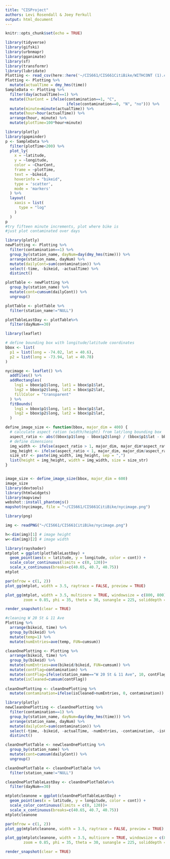 ```yaml
---
title: "CISProject"
authors: Levi Rosendall & Joey Ferkull
output: html_document
---
```


```r
knitr::opts_chunk$set(echo = TRUE)
```

```r
library(tidyverse)
library(gifski)
library(urbnmapr)
library(gganimate)
library(sf)
library(transformr)
library(lubridate)
Plotting <- read_csv(here::here('~/CIS661/CIS661CitiBike/WITHCONT (1).csv'))#read_csv(here::here('~/CIS661/CIS661CitiBike/WITHCONT.csv'))
Plotting <- Plotting %>% 
  mutate(actualTime = dmy_hms(time))
SampleData <- Plotting %>% 
  filter(day(actualTime)==1) %>% 
  mutate(CharCont = ifelse(contamination==1, "C",
                           ifelse(contamination==0, "N", "no"))) %>% 
  mutate(minute=minute(actualTime)) %>% 
  mutate(hour=hour(actualTime)) %>% 
  arrange(hour, minute) %>% 
  mutate(plotTime=100*hour+minute)
```



```r
library(plotly)
library(gapminder)
p <- SampleData %>%
  filter(plotTime<200) %>% 
  plot_ly(
    x = ~latitude, 
    y = ~longitude,
    color = ~CharCont, 
    frame = ~plotTime, 
    text = ~bikeid, 
    hoverinfo = "bikeid",
    type = 'scatter',
    mode = 'markers'
  ) %>%
  layout(
    xaxis = list(
      type = "log"
    )
  )
p
#try fifteen minute increments, plot where bike is
#just plot contaminated over days

```

```r
library(plotly)
newPlotting <- Plotting %>% 
  filter(contamination==1) %>% 
  group_by(station_name, dayNum=day(dmy_hms(time))) %>% 
  arrange(station_name, dayNum) %>% 
  mutate(dailyCont=sum(contamination)) %>% 
  select(-time, -bikeid, -actualTime) %>% 
  distinct()

plotTable <- newPlotting %>% 
  group_by(station_name) %>% 
  mutate(cont=cumsum(dailyCont)) %>% 
  ungroup()

plotTable <- plotTable %>% 
  filter(station_name!="NULL") 

plotTableLastDay <- plotTable%>% 
  filter(dayNum==30)
```


```r
library(leaflet)

# define bounding box with longitude/latitude coordinates
bbox <- list(
  p1 = list(long = -74.02, lat = 40.6),
  p2 = list(long = -73.94, lat = 40.78)
)

nycimage <- leaflet() %>%
  addTiles() %>% 
  addRectangles(
    lng1 = bbox$p1$long, lat1 = bbox$p1$lat,
    lng2 = bbox$p2$long, lat2 = bbox$p2$lat,
    fillColor = "transparent"
  ) %>%
  fitBounds(
    lng1 = bbox$p1$long, lat1 = bbox$p1$lat,
    lng2 = bbox$p2$long, lat2 = bbox$p2$lat,
  )

define_image_size <- function(bbox, major_dim = 400) {
  # calculate aspect ration (width/height) from lat/long bounding box
  aspect_ratio <- abs((bbox$p1$long - bbox$p2$long) / (bbox$p1$lat - bbox$p2$lat))
  # define dimensions
  img_width <- ifelse(aspect_ratio > 1, major_dim, major_dim*aspect_ratio) %>% round()
  img_height <- ifelse(aspect_ratio < 1, major_dim, major_dim/aspect_ratio) %>% round()
  size_str <- paste(img_width, img_height, sep = ",")
  list(height = img_height, width = img_width, size = size_str)
}


image_size <- define_image_size(bbox, major_dim = 600)
image_size
library(devtools)
library(htmlwidgets)
library(mapview)
webshot::install_phantomjs()
mapshot(nycimage, file = "~/CIS661/CIS661CitiBike/nycimage.png")
```


```r
library(png)

img <- readPNG("~/CIS661/CIS661CitiBike/nycimage.png") 

h<-dim(img)[1] # image height
w<-dim(img)[2] # image width

library(rayshader)
mtplot = ggplot(plotTableLastDay) +
  geom_point(aes(x = latitude, y = longitude, color = cont)) +
  scale_color_continuous(limits = c(0, 120))+
  scale_x_continuous(breaks=c(40.65, 40.7, 40.75))
mtplot

par(mfrow = c(1, 2))
plot_gg(mtplot, width = 3.5, raytrace = FALSE, preview = TRUE)

plot_gg(mtplot, width = 3.5, multicore = TRUE, windowsize = c(800, 800),
        zoom = 0.85, phi = 35, theta = 30, sunangle = 225, soliddepth = -100)

render_snapshot(clear = TRUE)


```


```r
#cleaning W 20 St & 11 Ave
Plotting %>% 
  arrange(bikeid, time) %>% 
  group_by(bikeid) %>% 
  mutate(temp=1) %>% 
  mutate(numEntries=ave(temp, FUN=cumsum))

cleanOnePlotting <- Plotting %>%
  arrange(bikeid, time) %>% 
  group_by(bikeid) %>% 
  mutate(numEntries=ave(bikeid/bikeid, FUN=cumsum)) %>% 
  mutate(contFlag=contamination) %>% 
  mutate(contFlag=ifelse(station_name=="W 20 St & 11 Ave", 10, contFlag)) %>% 
  mutate(isCleaned=cumsum(contFlag))
  
cleanOnePlotting <- cleanOnePlotting %>% 
  mutate(contamination=ifelse(isCleaned>numEntries, 0, contamination))
```

```r
library(plotly)
newCleanOnePlotting <- cleanOnePlotting %>% 
  filter(contamination==1) %>% 
  group_by(station_name, dayNum=day(dmy_hms(time))) %>% 
  arrange(station_name, dayNum) %>% 
  mutate(dailyCont=sum(contamination)) %>% 
  select(-time, -bikeid, -actualTime, -numEntries, -contamination, -isCleaned) %>% 
  distinct()

cleanOnePlotTable <- newCleanOnePlotting %>% 
  group_by(station_name) %>% 
  mutate(cont=cumsum(dailyCont)) %>% 
  ungroup()

cleanOnePlotTable <- cleanOnePlotTable %>% 
  filter(station_name!="NULL") 

cleanOnePlotTableLastDay <- cleanOnePlotTable%>% 
  filter(dayNum==30)

```


```r
mtplotcleanone = ggplot(cleanOnePlotTableLastDay) +
  geom_point(aes(x = latitude, y = longitude, color = cont)) +
  scale_color_continuous(limits = c(0, 120))+
  scale_x_continuous(breaks=c(40.65, 40.7, 40.75))
mtplotcleanone

par(mfrow = c(1, 2))
plot_gg(mtplotcleanone, width = 3.5, raytrace = FALSE, preview = TRUE)

plot_gg(mtplotcleanone, width = 3.5, multicore = TRUE, windowsize = c(800, 800),
        zoom = 0.85, phi = 35, theta = 30, sunangle = 225, soliddepth = -100)

render_snapshot(clear = TRUE)
```



